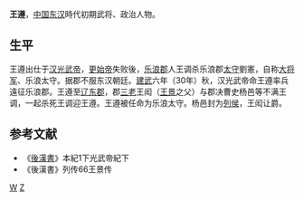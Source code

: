 '''王遵'''，[[中国|中国]][[东汉|东汉]]時代初期武将、政治人物。
== 生平 ==
王遵出仕于[[汉光武帝|汉光武帝]]，[[更始帝|更始帝]]失败後，[[乐浪郡|乐浪郡]]人王调杀乐浪郡[[太守|太守]]劉憲，自称[[大将军|大将军]]、乐浪太守。据郡不服东汉朝廷。[[建武_(东汉)|建武]]六年（30年）秋，汉光武帝命王遵率兵遠征乐浪郡。王遵至[[辽东郡|辽东郡]]，郡[[三老|三老]]王闳（[[王景_(東漢)|王景]]之父）与郡决曹史杨邑等不满王调，一起杀死王调迎王遵。王遵被任命为乐浪太守。杨邑封为[[列侯|列侯]]，王闳让爵。

== 参考文献 ==
*《[[後漢書|後漢書]]》本紀1下光武帝紀下
*《後漢書》列传66王景传
[[Category:东汉官员|W]]
[[Category:王姓|Z]]